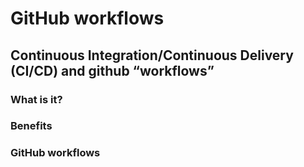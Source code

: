 # GitHub workflows {#workflows}

## Continuous Integration/Continuous Delivery (CI/CD) and github "workflows"

### What is it?
### Benefits 
### GitHub workflows 
